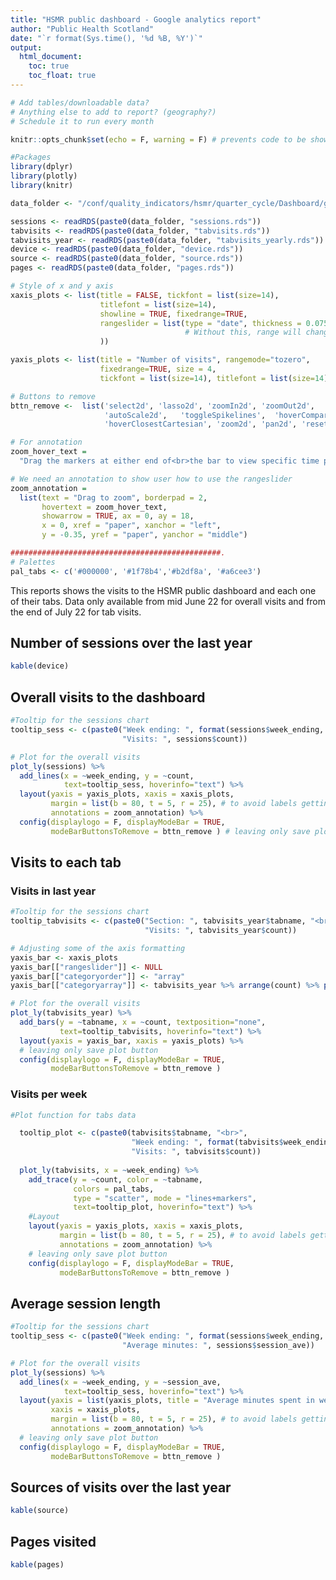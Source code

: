 ```yaml
---
title: "HSMR public dashboard - Google analytics report"
author: "Public Health Scotland"
date: "`r format(Sys.time(), '%d %B, %Y')`"
output: 
  html_document:
    toc: true
    toc_float: true
---
```

  
```r
# Add tables/downloadable data?
# Anything else to add to report? (geography?)
# Schedule it to run every month

```


```r
knitr::opts_chunk$set(echo = F, warning = F) # prevents code to be shown in report

#Packages
library(dplyr)
library(plotly)
library(knitr)
```

```r
data_folder <- "/conf/quality_indicators/hsmr/quarter_cycle/Dashboard/google_analytics/"

sessions <- readRDS(paste0(data_folder, "sessions.rds"))
tabvisits <- readRDS(paste0(data_folder, "tabvisits.rds"))
tabvisits_year <- readRDS(paste0(data_folder, "tabvisits_yearly.rds"))
device <- readRDS(paste0(data_folder, "device.rds"))
source <- readRDS(paste0(data_folder, "source.rds"))
pages <- readRDS(paste0(data_folder, "pages.rds"))

```

```r

# Style of x and y axis
xaxis_plots <- list(title = FALSE, tickfont = list(size=14), 
                    titlefont = list(size=14),
                    showline = TRUE, fixedrange=TRUE,
                    rangeslider = list(type = "date", thickness = 0.075
                                       # Without this, range will change when adding/removing markers
                    ))

yaxis_plots <- list(title = "Number of visits", rangemode="tozero", 
                    fixedrange=TRUE, size = 4,
                    tickfont = list(size=14), titlefont = list(size=14))

# Buttons to remove
bttn_remove <-  list('select2d', 'lasso2d', 'zoomIn2d', 'zoomOut2d',
                     'autoScale2d',   'toggleSpikelines',  'hoverCompareCartesian',
                     'hoverClosestCartesian', 'zoom2d', 'pan2d', 'resetScale2d') 

# For annotation
zoom_hover_text =
  "Drag the markers at either end of<br>the bar to view specific time periods"

# We need an annotation to show user how to use the rangeslider
zoom_annotation =
  list(text = "Drag to zoom", borderpad = 2,
       hovertext = zoom_hover_text,
       showarrow = TRUE, ax = 0, ay = 18,
       x = 0, xref = "paper", xanchor = "left",
       y = -0.35, yref = "paper", yanchor = "middle")

###############################################.
# Palettes 
pal_tabs <- c('#000000', '#1f78b4','#b2df8a', '#a6cee3')

```

This reports shows the visits to the HSMR public dashboard and each one
of their tabs. Data only available from mid June 22 for overall visits and from the end of July 22 for tab visits.

## Number of sessions over the last year

```r
kable(device)
```

## Overall visits to the dashboard

```r
#Tooltip for the sessions chart
tooltip_sess <- c(paste0("Week ending: ", format(sessions$week_ending, "%d %B %Y"), "<br>",
                         "Visits: ", sessions$count))

# Plot for the overall visits
plot_ly(sessions) %>% 
  add_lines(x = ~week_ending, y = ~count,
            text=tooltip_sess, hoverinfo="text") %>% 
  layout(yaxis = yaxis_plots, xaxis = xaxis_plots,
         margin = list(b = 80, t = 5, r = 25), # to avoid labels getting cut off
         annotations = zoom_annotation) %>%    
  config(displaylogo = F, displayModeBar = TRUE, 
         modeBarButtonsToRemove = bttn_remove ) # leaving only save plot button

```

## Visits to each tab

### Visits in last year
```r
#Tooltip for the sessions chart
tooltip_tabvisits <- c(paste0("Section: ", tabvisits_year$tabname, "<br>",
                              "Visits: ", tabvisits_year$count))

# Adjusting some of the axis formatting
yaxis_bar <- xaxis_plots
yaxis_bar[["rangeslider"]] <- NULL
yaxis_bar[["categoryorder"]] <- "array"
yaxis_bar[["categoryarray"]] <- tabvisits_year %>% arrange(count) %>% pull(tabname)

# Plot for the overall visits
plot_ly(tabvisits_year) %>% 
  add_bars(y = ~tabname, x = ~count, textposition="none",
           text=tooltip_tabvisits, hoverinfo="text") %>% 
  layout(yaxis = yaxis_bar, xaxis = yaxis_plots) %>% 
  # leaving only save plot button
  config(displaylogo = F, displayModeBar = TRUE, 
         modeBarButtonsToRemove = bttn_remove )

```

### Visits per week

```r
#Plot function for tabs data

  tooltip_plot <- c(paste0(tabvisits$tabname, "<br>",
                           "Week ending: ", format(tabvisits$week_ending, "%d %B %Y"), "<br>",
                           "Visits: ", tabvisits$count))
  
  plot_ly(tabvisits, x = ~week_ending) %>% 
    add_trace(y = ~count, color = ~tabname,
              colors = pal_tabs,
              type = "scatter", mode = "lines+markers",
              text=tooltip_plot, hoverinfo="text") %>% 
    #Layout
    layout(yaxis = yaxis_plots, xaxis = xaxis_plots,
           margin = list(b = 80, t = 5, r = 25), # to avoid labels getting cut off
           annotations = zoom_annotation) %>% 
    # leaving only save plot button
    config(displaylogo = F, displayModeBar = TRUE, 
           modeBarButtonsToRemove = bttn_remove )

```

## Average session length

```r


#Tooltip for the sessions chart
tooltip_sess <- c(paste0("Week ending: ", format(sessions$week_ending, "%d %B %Y"), "<br>",
                         "Average minutes: ", sessions$session_ave))

# Plot for the overall visits
plot_ly(sessions) %>% 
  add_lines(x = ~week_ending, y = ~session_ave,
            text=tooltip_sess, hoverinfo="text") %>% 
  layout(yaxis = list(yaxis_plots, title = "Average minutes spent in website"), 
         xaxis = xaxis_plots,
         margin = list(b = 80, t = 5, r = 25), # to avoid labels getting cut off
         annotations = zoom_annotation) %>% 
  # leaving only save plot button
  config(displaylogo = F, displayModeBar = TRUE, 
         modeBarButtonsToRemove = bttn_remove )

```

## Sources of visits over the last year

```r
kable(source)
```

## Pages visited

```r
kable(pages)
```


